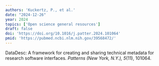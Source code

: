 ```yaml
---
authors: 'Kuckertz, P., et al.'
date: "2024-12-26"
year: 2024
topics: ['Open science general resources']
draft: false
doi: 'https://doi.org/10.1016/j.patter.2024.101064'
pmid: 'https://pubmed.ncbi.nlm.nih.gov/39568472/'
---
```


DataDesc: A framework for creating and sharing technical metadata for research software interfaces.
*Patterns (New York, N.Y.), 5*(11), 101064.